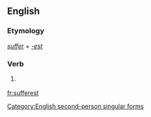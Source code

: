 ==English==

===Etymology===
''[[suffer]]'' + ''[[-est]]''

===Verb===
{{en-verb form}}

# {{context|archaic}} {{form of|Second-person singular simple present form|suffer}}

[[Category:English second-person singular forms]]

[[fr:sufferest]]